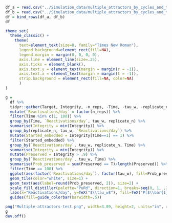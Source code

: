 ```r
df_a = read.csv("../Simulation_data/multiple_attractors_by_cycles_and_tauw-100.25.csv")
df_b = read.csv("../Simulation_data/multiple_attractors_by_cycles_and_tauw.csv")
df = bind_rows(df_a, df_b)
df
```

```r
theme_set(
  theme_classic() +
    theme(
      text=element_text(size=8, family="Times New Roman"),
      legend.background=element_rect(fill=NA),
      legend.margin = margin(0, 0, 0, 0),
      axis.line = element_line(size=.25),
      axis.ticks = element_blank(),
      axis.text.y = element_text(margin = margin(r = -1)),
      axis.text.x = element_text(margin = margin(t = -1)),
      strip.background = element_rect(fill=NA, color=NA)
      )
)
```

```r
g = 
  df %>%
  tidyr::gather(Target, Integrity, -n_reps, -Time, -tau_w, -replicate_n) %>%
  mutate(`Reactivations/day` = factor(n_reps)) %>%
  filter(Time %in% c(1, 100)) %>%
  group_by(Time, `Reactivations/day`, tau_w, replicate_n) %>%
  summarise(Integrity = min(Integrity)) %>%
  group_by(replicate_n, tau_w, `Reactivations/day`) %>%
  mutate(Started_embedded = Integrity[Time==1] == 1) %>%
  filter(Started_embedded) %>%
  group_by(`Reactivations/day`, tau_w, replicate_n, Time) %>%
  summarise(Integrity = min(Integrity)) %>%
  mutate(Preserved = Integrity > .9) %>%
  group_by(`Reactivations/day`, tau_w, Time) %>%
  summarise(Prob_preserved = sum(Preserved == T)/length(Preserved)) %>%
  filter(Time == 100) %>%
  ggplot(aes(factor(`Reactivations/day`), factor(tau_w), fill=Prob_preserved)) +
  geom_tile(color="white", size=1) +
  geom_text(aes(label=round(Prob_preserved, 2)), size=2) +
  scale_fill_distiller(palette="PuRd", direction=1, breaks=seq(0, 1, .2), limits=c(0, 1)) +
  labs(x="Reactivations/day", y=TeX("$\\tau_w$"), fill=TeX("P($\\bar{I}_{min} > .9$)")) +
  guides(fill=guide_colorbar(barwidth=.5))

png("Multiple-attractors-test.png", width=3.09, height=2, units="in", res=300)
g
dev.off()
```

